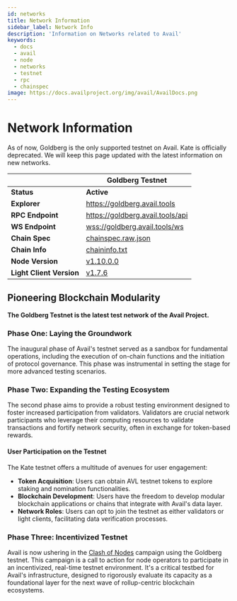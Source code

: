 ```yaml
---
id: networks
title: Network Information
sidebar_label: Network Info
description: 'Information on Networks related to Avail'
keywords:
  - docs
  - avail
  - node
  - networks
  - testnet
  - rpc
  - chainspec
image: https://docs.availproject.org/img/avail/AvailDocs.png
---
```



# Network Information

<Callout type="info">
As of now, Goldberg is the only supported testnet on Avail. Kate is officially deprecated.
We will keep this page updated with the latest information on new networks.
</Callout>


|                          | **Goldberg Testnet**                                                                 | 
| ------------------------ | ------------------------------------------------------------------------------------ | 
| **Status**               | **Active**                                                                           | 
| **Explorer**             | [<ins>https://goldberg.avail.tools</ins>](https://goldberg.avail.tools)              | 
| **RPC Endpoint**         | [<ins>https://goldberg.avail.tools/api</ins>](https://goldberg.avail.tools/api)      | 
| **WS Endpoint**          | [<ins>wss://goldberg.avail.tools/ws</ins>](wss://goldberg.avail.tools/ws)            | 
| **Chain Spec**           | [<ins>chainspec.raw.json</ins>](https://goldberg.avail.tools/chainspec.json)         | 
| **Chain Info**           | [<ins>chaininfo.txt</ins>](https://goldberg.avail.tools/chaininfo.txt)               | 
| **Node Version**         | [<ins>v1.10.0.0</ins>](https://github.com/availproject/avail/releases/tag/v1.10.0.0) | 
| **Light Client Version** | [<ins>v1.7.6</ins>](https://github.com/availproject/avail-light/releases/tag/v1.7.6) |

## Pioneering Blockchain Modularity

**The Goldberg Testnet is the latest test network of the Avail Project.**

### Phase One: Laying the Groundwork

The inaugural phase of Avail's testnet served as a sandbox for fundamental
operations, including the execution of on-chain functions and the initiation
of protocol governance. This phase was instrumental in setting the stage for
more advanced testing scenarios.

### Phase Two: Expanding the Testing Ecosystem

The second phase aims to provide a robust testing environment designed to foster
increased participation from validators. Validators are crucial network participants
who leverage their computing resources to validate transactions and fortify network
security, often in exchange for token-based rewards.

#### User Participation on the Testnet

The Kate testnet offers a multitude of avenues for user engagement:

- **Token Acquisition**: Users can obtain AVL testnet tokens to explore staking and
  nomination functionalities.
- **Blockchain Development**: Users have the freedom to develop modular blockchain applications
  or chains that integrate with Avail's data layer.
- **Network Roles**: Users can opt to join the testnet as either validators or light clients,
  facilitating data verification processes.

### Phase Three: Incentivized Testnet

Avail is now ushering in the [<ins>Clash of Nodes</ins>](/category/clash-of-nodes/) campaign using the Goldberg testnet. This campaign is a call to action for node operators to participate in an incentivized, real-time testnet environment. It's a critical testbed for Avail's infrastructure, designed to rigorously evaluate its capacity as a foundational layer for the next wave of rollup-centric blockchain ecosystems.